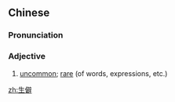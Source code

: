 ==Chinese==
{{zh-forms}}

===Pronunciation===
{{zh-pron
|m=shēngpì
|c=sang1 pik1
|mn=qz,xm:chhiⁿ-phiah/zz:chheⁿ-phiah
|cat=a
}}

===Adjective===
{{zh-adj}}

# [[uncommon]]; [[rare]] (of words, expressions, etc.)

[[zh:生僻]]